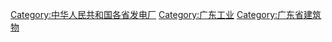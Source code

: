 {{Catnav|頁面分類|各種主題的頁面分類|依中国各省来作的分类|中国各省经济|广东经济}}

[[Category:中华人民共和国各省发电厂|Category:中华人民共和国各省发电厂]]
[[Category:广东工业|Category:广东工业]]
[[Category:广东省建筑物|Category:广东省建筑物]]